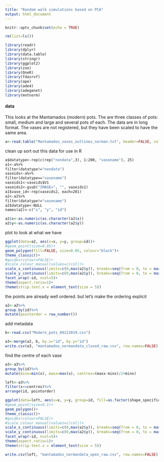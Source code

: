 ```yaml
---
title: "Random walk simulations based on PCA"
output: html_document
---
```


```r
knitr::opts_chunk$set(echo = TRUE)
```

`````r
rm(list=ls())
``````

`````r
library(readr)
library(dplyr)
library(data.table)
library(stringr)
library(ggplot2)
library(zoo)
library(OneR)
library(fdasrvf)
library(ape)
library(ade4)
library(adegenet)
library(mvtnorm)
`````

#### data
This looks at the Mantamados (modern) pots.  The are three classes of pots: small, medium and large and several pots of each. The data are in long format.  The vases are not registered, but they have been scaled to have the same area.

`````r
a<-read.table("Mantamados_vases_outlines_norman.txt", header=FALSE, colClasses=c(V1="character"), fill=TRUE)
`````````
clean up sort out this data for use in R
`````4
a$datatype<-rep(c(rep("nondata",3), 1:200, "vasename"), 25)
a1<-a%>%
filter(datatype!="nondata")
vaseids<-a%>%
filter(datatype=="vasename")
vaseids1<-vaseids$V1
vaseids2<-gsub("IMAGE=", "", vaseids1)
a1$vase_id<-rep(vaseids2, each=201)
a2<-a1%>%
filter(datatype!="vasename")
a2$datatype<-NULL
names(a2)<-c("x", "y", "id")
`````

```r
a2$x<-as.numeric(as.character(a2$x))
a2$y<-as.numeric(as.character(a2$y))
```````
plot to look at what we have
`````r
ggplot(data=a2, aes(x=x, y=y, group=id))+
#geom_point(size=0.05)+
geom_polygon(fill=FALSE, size=0.05, colour="black")+
theme_classic()+
#guides(colour=FALSE)+
#scale_colour_manual(values=c(col))+
scale_x_continuous(limits=c(0,max(a2$y)), breaks=seq(from = 0, to = max(a2$y), by = 100))+
scale_y_continuous(limits=c(0,max(a2$y)), breaks=seq(from = 0, to = max(a2$y), by = 100))+
facet_wrap(~id, ncol=5)+
theme(aspect.ratio=1)+
theme(strip.text.x = element_text(size = 5))
```````
the points are already well ordered. but let's make the ordering explicit

`````r
a2<-a2%>%
group_by(id)%>%
mutate(pointorder = row_number())
````````
add metadata
`````r
b<-read.csv("Modern_pots_09122019.csv")
`````

`````r
a3<-merge(a2, b, by.x="id", by.y="id")
write.csv(a3, "mantamados_normandata_closed_raw.csv", row.names=FALSE)
`````



find the centre of each vase
`````r
a3<-a3%>%
group_by(id)%>%
mutate(minx=min(x), maxx=max(x), centrex=(maxx-minx)/2+minx)

left<-a3%>%
filter(x<=centrex)%>%
arrange(id, pointorder)
``````

`````r
ggplot(data=left, aes(x=x, y=y, group=id, fill=as.factor(shape_specific)))+
#geom_point(size=0.1)+
geom_polygon()+
theme_classic()+
#guides(colour=FALSE)+
#scale_colour_manual(values=c(col))+
scale_x_continuous(limits=c(0,max(a2$y)), breaks=seq(from = 0, to = max(a2$y), by = 200))+
scale_y_continuous(limits=c(0,max(a2$y)), breaks=seq(from = 0, to = max(a2$y), by = 200))+
facet_wrap(~id, ncol=5)+
theme(aspect.ratio=1)+
theme(strip.text.x = element_text(size = 5))
```````

`````r
write.csv(left, "mantamados_normandata_open_raw.csv", row.names=FALSE)
```````

